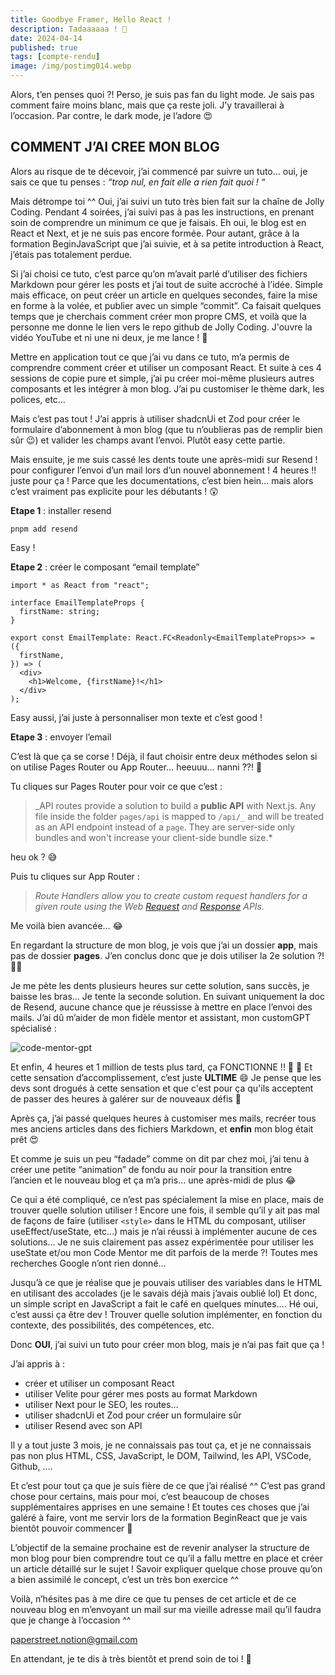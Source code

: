 ---
title: Goodbye Framer, Hello React !
description: Tadaaaaaa ! 🤩
date: 2024-04-14
published: true
tags: [compte-rendu]
image: /img/postimg014.webp
---

Alors, t’en penses quoi ?! Perso, je suis pas fan du light mode. Je sais pas comment faire moins blanc, mais que ça reste joli. J’y travaillerai à l’occasion. Par contre, le dark mode, je l’adore 😍

## COMMENT J’AI CREE MON BLOG

Alors au risque de te décevoir, j’ai commencé par suivre un tuto… oui, je sais ce que tu penses : _“trop nul, en fait elle a rien fait quoi ! “_

Mais détrompe toi ^^ Oui, j’ai suivi un tuto très bien fait sur la chaîne de Jolly Coding. Pendant 4 soirées, j’ai suivi pas à pas les instructions, en prenant soin de comprendre un minimum ce que je faisais. Eh oui, le blog est en React et Next, et je ne suis pas encore formée. Pour autant, grâce à la formation BeginJavaScript que j’ai suivie, et à sa petite introduction à React, j’étais pas totalement perdue.

Si j’ai choisi ce tuto, c’est parce qu’on m’avait parlé d’utiliser des fichiers Markdown pour gérer les posts et j’ai tout de suite accroché à l’idée. Simple mais efficace, on peut créer un article en quelques secondes, faire la mise en forme à la volée, et publier avec un simple “commit”. Ca faisait quelques temps que je cherchais comment créer mon propre CMS, et voilà que la personne me donne le lien vers le repo github de Jolly Coding. J'ouvre la vidéo YouTube et ni une ni deux, je me lance ! 🚀

Mettre en application tout ce que j’ai vu dans ce tuto, m’a permis de comprendre comment créer et utiliser un composant React. Et suite à ces 4 sessions de copie pure et simple, j’ai pu créer moi-même plusieurs autres composants et les intégrer à mon blog. J’ai pu customiser le thème dark, les polices, etc…

Mais c’est pas tout ! J’ai appris à utiliser shadcnUi et Zod pour créer le formulaire d’abonnement à mon blog (que tu n’oublieras pas de remplir bien sûr 😉) et valider les champs avant l’envoi. Plutôt easy cette partie.

Mais ensuite, je me suis cassé les dents toute une après-midi sur Resend ! pour configurer l’envoi d’un mail lors d’un nouvel abonnement ! 4 heures !! juste pour ça ! Parce que les documentations, c’est bien hein… mais alors c’est vraiment pas explicite pour les débutants ! 😲

**Etape 1** : installer resend

```tsx
pnpm add resend

```

Easy !

**Etape 2** : créer le composant “email template”

```tsx
import * as React from "react";

interface EmailTemplateProps {
  firstName: string;
}

export const EmailTemplate: React.FC<Readonly<EmailTemplateProps>> = ({
  firstName,
}) => (
  <div>
    <h1>Welcome, {firstName}!</h1>
  </div>
);
```

Easy aussi, j’ai juste à personnaliser mon texte et c’est good !

**Etape 3** : envoyer l’email

C’est là que ça se corse ! Déjà, il faut choisir entre deux méthodes selon si on utilise Pages Router ou App Router… heeuuu… nanni ??! 🤔

Tu cliques sur Pages Router pour voir ce que c’est :

> _API routes provide a solution to build a **public API** with Next.js.
> Any file inside the folder `pages/api` is mapped to `/api/_` and will be treated as an API endpoint instead of a `page`. They are server-side only bundles and won't increase your client-side bundle size.\*

heu ok ? 😅

Puis tu cliques sur App Router :

> _Route Handlers allow you to create custom request handlers for a given route using the Web [Request](https://developer.mozilla.org/docs/Web/API/Request) and [Response](https://developer.mozilla.org/docs/Web/API/Response) APIs._

Me voilà bien avancée… 😂

En regardant la structure de mon blog, je vois que j’ai un dossier **app**, mais pas de dossier **pages**. J’en conclus donc que je dois utiliser la 2e solution ?! 🤷‍♀️

Je me pète les dents plusieurs heures sur cette solution, sans succès, je baisse les bras… Je tente la seconde solution. En suivant uniquement la doc de Resend, aucune chance que je réussisse à mettre en place l’envoi des mails. J’ai dû m’aider de mon fidèle mentor et assistant, mon customGPT spécialisé :

![code-mentor-gpt](../img/code-mentor.webp)

Et enfin, 4 heures et 1 million de tests plus tard, ça FONCTIONNE !! 🤯 🥳 Et cette sensation d’accomplissement, c’est juste **ULTIME** 😄 Je pense que les devs sont drogués à cette sensation et que c'est pour ça qu'ils acceptent de passer des heures à galérer sur de nouveaux défis 🤣

Après ça, j’ai passé quelques heures à customiser mes mails, recréer tous mes anciens articles dans des fichiers Markdown, et **enfin** mon blog était prêt 😍

Et comme je suis un peu “fadade” comme on dit par chez moi, j’ai tenu à créer une petite “animation” de fondu au noir pour la transition entre l’ancien et le nouveau blog et ça m’a pris… une après-midi de plus 😂

Ce qui a été compliqué, ce n’est pas spécialement la mise en place, mais de trouver quelle solution utiliser ! Encore une fois, il semble qu’il y ait pas mal de façons de faire (utiliser `<style>` dans le HTML du composant, utiliser useEffect/useState, etc…) mais je n’ai réussi à implémenter aucune de ces solutions… Je ne suis clairement pas assez expérimentée pour utiliser les useState et/ou mon Code Mentor me dit parfois de la merde ?! Toutes mes recherches Google n’ont rien donné…

Jusqu’à ce que je réalise que je pouvais utiliser des variables dans le HTML en utilisant des accolades (je le savais déjà mais j’avais oublié lol) Et donc, un simple script en JavaScript a fait le café en quelques minutes…. Hé oui, c’est aussi ça être dev ! Trouver quelle solution implémenter, en fonction du contexte, des possibilités, des compétences, etc.

Donc **OUI**, j’ai suivi un tuto pour créer mon blog, mais je n’ai pas fait que ça !

J’ai appris à :

- créer et utiliser un composant React
- utiliser Velite pour gérer mes posts au format Markdown
- utiliser Next pour le SEO, les routes…
- utiliser shadcnUi et Zod pour créer un formulaire sûr
- utiliser Resend avec son API

Il y a tout juste 3 mois, je ne connaissais pas tout ça, et je ne connaissais pas non plus HTML, CSS, JavaScript, le DOM, Tailwind, les API, VSCode, Github, ….

Et c’est pour tout ça que je suis fière de ce que j’ai réalisé ^^ C’est pas grand chose pour certains, mais pour moi, c’est beaucoup de choses supplémentaires apprises en une semaine ! Et toutes ces choses que j’ai galéré à faire, vont me servir lors de la formation BeginReact que je vais bientôt pouvoir commencer 🤩

L’objectif de la semaine prochaine est de revenir analyser la structure de mon blog pour bien comprendre tout ce qu’il a fallu mettre en place et créer un article détaillé sur le sujet ! Savoir expliquer quelque chose prouve qu’on a bien assimilé le concept, c’est un très bon exercice ^^

Voilà, n’hésites pas à me dire ce que tu penses de cet article et de ce nouveau blog en m’envoyant un mail sur ma vieille adresse mail qu’il faudra que je change à l’occasion ^^

paperstreet.notion@gmail.com

En attendant, je te dis à très bientôt et prend soin de toi ! 💫
